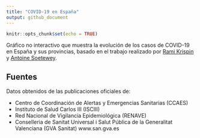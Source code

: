 ```yaml
---
title: "COVID-19 en España"
output: github_document
---
```


<!-- README.md es generado desde README.Rmd. Por favor edita ese archivo --> 

```r
knitr::opts_chunk$set(echo = TRUE)
```

Gráfico no interactivo que muestra la evolución de los casos de COVID-19 en España y sus provincias, basado en el trabajo realizado
 por [Rami Krispin](https://ramikrispin.github.io/coronavirus/) 
 y [Antoine Soetewey](https://www.statsandr.com/blog/how-to-create-a-simple-coronavirus-dashboard-specific-to-your-country-in-r/).


## Fuentes

Datos obtenidos de las publicaciones oficiales de:

* Centro de Coordinación de Alertas y Emergencias Sanitarias (CCAES) <br>
* Instituto de Salud Carlos III (ISCIII) <br>
* Red Nacional de Vigilancia Epidemiológica (RENAVE) <br>
* Conselleria de Sanitat Universal i Salut Pública de la Generalitat Valenciana (GVA Sanitat) www.san.gva.es <br>